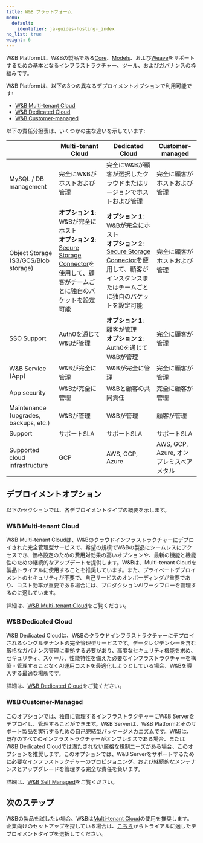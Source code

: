 ---
title: W&B プラットフォーム
menu:
  default:
    identifier: ja-guides-hosting-_index
no_list: true
weight: 6
---

W&B Platformは、W&Bの製品である[Core](/ja/guides/core)、[Models](/ja/guides/models/)、および[Weave](/ja/guides/weave/)をサポートするための基本となるインフラストラクチャー、ツール、およびガバナンスの枠組みです。

W&B Platformは、以下の3つの異なるデプロイメントオプションで利用可能です:

* [W&B Multi-tenant Cloud](#wb-multi-tenant-cloud)
* [W&B Dedicated Cloud](#wb-dedicated-cloud)
* [W&B Customer-managed](#wb-customer-managed)

以下の責任分担表は、いくつかの主な違いを示しています:

|                                      | Multi-tenant Cloud                        | Dedicated Cloud                                                                 | Customer-managed |
|--------------------------------------|-------------------------------------------|---------------------------------------------------------------------------------|------------------|
| MySQL / DB management                | 完全にW&Bがホストおよび管理               | 完全にW&Bが顧客が選択したクラウドまたはリージョンでホストおよび管理             | 完全に顧客がホストおよび管理 |
| Object Storage (S3/GCS/Blob storage) | **オプション 1**: W&Bが完全にホスト<br />**オプション 2**: [Secure Storage Connector](/ja/guides/hosting/data-security/secure-storage-connector)を使用して、顧客がチームごとに独自のバケットを設定可能 | **オプション 1**: W&Bが完全にホスト<br />**オプション 2**: [Secure Storage Connector](/ja/guides/hosting/data-security/secure-storage-connector)を使用して、顧客がインスタンスまたはチームごとに独自のバケットを設定可能 | 完全に顧客がホストおよび管理 |
| SSO Support                          | Auth0を通じてW&Bが管理                   | **オプション 1**: 顧客が管理<br />**オプション 2**: Auth0を通じてW&Bが管理       | 完全に顧客が管理   |
| W&B Service (App)                    | W&Bが完全に管理                          | W&Bが完全に管理                                                                 | 完全に顧客が管理         |
| App security                         | W&Bが完全に管理                          | W&Bと顧客の共同責任                                                             | 完全に顧客が管理         |
| Maintenance (upgrades, backups, etc.)| W&Bが管理                               | W&Bが管理                                                                      | 顧客が管理 |
| Support                              | サポートSLA                             | サポートSLA                                                                     | サポートSLA |
| Supported cloud infrastructure       | GCP                                     | AWS, GCP, Azure                                                                | AWS, GCP, Azure, オンプレミスベアメタル |

## デプロイメントオプション
以下のセクションでは、各デプロイメントタイプの概要を示します。

### W&B Multi-tenant Cloud
W&B Multi-tenant Cloudは、W&Bのクラウドインフラストラクチャーにデプロイされた完全管理型サービスで、希望の規模でW&Bの製品にシームレスにアクセスでき、価格設定のための費用対効果の高いオプションや、最新の機能と機能性のための継続的なアップデートを提供します。W&Bは、Multi-tenant Cloudを製品トライアルに使用することを推奨しています。また、プライベートデプロイメントのセキュリティが不要で、自己サービスのオンボーディングが重要であり、コスト効率が重要である場合には、プロダクションAIワークフローを管理するのに適しています。

詳細は、[W&B Multi-tenant Cloud](/ja/./hosting-options/saas_cloud)をご覧ください。

### W&B Dedicated Cloud
W&B Dedicated Cloudは、W&Bのクラウドインフラストラクチャーにデプロイされるシングルテナントの完全管理型サービスです。データレジデンシーを含む厳格なガバナンス管理に準拠する必要があり、高度なセキュリティ機能を求め、セキュリティ、スケール、性能特性を備えた必要なインフラストラクチャーを構築・管理することなくAI運用コストを最適化しようとしている場合、W&Bを導入する最適な場所です。

詳細は、[W&B Dedicated Cloud](/ja/guides/hosting/hosting-options/dedicated_cloud/)をご覧ください。

### W&B Customer-Managed
このオプションでは、独自に管理するインフラストラクチャーにW&B Serverをデプロイし、管理することができます。W&B Serverは、W&B Platformとそのサポート製品を実行するための自己完結型パッケージメカニズムです。W&Bは、既存のすべてのインフラストラクチャーがオンプレミスである場合、またはW&B Dedicated Cloudでは満たされない厳格な規制ニーズがある場合、このオプションを推奨します。このオプションでは、W&B Serverをサポートするために必要なインフラストラクチャーのプロビジョニング、および継続的なメンテナンスとアップグレードを管理する完全な責任を負います。

詳細は、[W&B Self Managed](/ja/guides/hosting/hosting-options/self-managed/)をご覧ください。

## 次のステップ

W&Bの製品を試したい場合、W&Bは[Multi-tenant Cloud](https://wandb.ai/home)の使用を推奨します。企業向けのセットアップを探している場合は、[こちら](https://wandb.ai/site/enterprise-trial)からトライアルに適したデプロイメントタイプを選択してください。